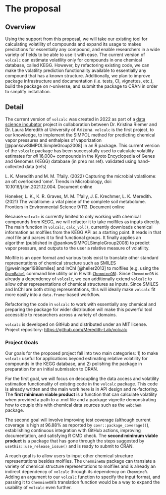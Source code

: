 # The proposal
<!--
This is where the proposal should be outlined. 
-->

## Overview
<!--
At a high-level address what your proposal is and how it will address the problem identified. Highlight any benefits to the R Community that follow from solving the problem. This should be your most compelling section.
-->


Using the support from this proposal, we will take our existing tool for calculating volatility of compounds and expand its usage to makes predictions for essentially any compound, and enable researchers in a wide variety of fields to be able to use it with ease. 
The current version of `volcalc` can estimate volatility only for compounds in one chemical database, called KEGG.
However, by refactoring existing code, we can make the volatility prediction functionality available to essentially any compound that has a known structure.
Additionally, we plan to improve package infrastructure and documentation (i.e. tests, CI, vignettes, etc.), build the package on r-universe, and submit the package to CRAN in order to simplify installation.

## Detail
<!--
Go into more detail about the specifics of the project and it delivers against the problem.

Depending on project type the detail section should include:

 - [ ] Minimum Viable Product
 - [ ] Architecture
 - [ ] Assumptions
-->

The current version of `volcalc` was created in 2022 as part of a [data science incubator](https://datascience.cct.arizona.edu/cct-data-science-incubator) project in collaboration between Dr. Kristina Riemer and Dr. Laura Meredith at University of Arizona.
`volcalc` is the first project, to our knowledge, to implement the SIMPOL method for predicting chemical vapor pressures and enthalpies of vaporization [@pankowSIMPOLSimpleGroup2008] in an R package.
This current version of the `volcalc` package has been successfully used to calculate volatility estimates for *all* 16,000+ compounds in the Kyoto Encyclopedia of Genes and Genomes (KEGG) database (in prep ms ref). validated using hand-collected data (refs)

L. K. Meredith and M. M. Tfaily. (2022) Capturing the microbial volatilome: an oft overlooked ‘ome’. Trends in Microbiology, doi: 10.1016/j.tim.2021.12.004. Document online

Honeker, L. K., K. R. Graves, M. M. Tfaily, J. E. Krechmer, L. K. Meredith. (2021) The volatilome: a vital piece of the complete soil metabolome. Frontiers in Environmental Science 9:113. Document online

Because `volcalc` is currently limited to only working with chemical compounds from KEGG, we will refactor it to take molfiles as inputs directly.
The main function in `volcalc`, `calc_vol()`, currently downloads chemical information as molfiles from the KEGG API as a starting point.
It reads in that .mol file and parses it to find functional groups.
It finally applies an algorithm (published in @pankowSIMPOLSimpleGroup2008) to predict vapor pressure, and outputs to the user a relative measure of volatility.

Molfile is an open format and various tools exist to translate other standard representations of chemical structure such as SMILES [@weininger1988smiles] and InChI [@heller2013] to molfiles (e.g. using the [`OpenBabel`](http://openbabel.org/wiki/Main_Page) command line utility or in R with [`ChemmineOB`](https://github.com/girke-lab/ChemmineOB)).
Since `ChemmineOB` is already a dependency of `volcalc`, we can additionally extend `volcalc` to allow other representations of chemical structures as inputs.
Since SMILES and InChl are both string representations, this will ideally make `volcalc` fit more easily into a `data.frame`-based workflow.

Refactoring the code in `volcalc` to work with essentially any chemical and preparing the package for wider distribution will make this powerful tool accessible to researchers across a variety of domains.

`volcalc` is developed on GitHub and distributed under an MIT license.
Project repository: <https://github.com/Meredith-Lab/volcalc>

### Project Goals

Our goals for the proposed project fall into two main categories: 1) to make `volcalc` useful for applications beyond estimating relative volatility for compounds in the KEGG database, and 2) polishing the package in preparation for an initial submission to CRAN.

For the first goal, we will focus on decoupling the data access and volatility estimation functionality of existing code in the `volcalc` package.
This code is already written and the main work here is in API design and re-factoring.
The **first minimum viable product** is a function that can calculate volatility when provided a path to a .mol file and a package vignette demonstrating how to couple this with chemical data sources such as the `webchem` package.

The second goal will involve improving test coverage (although current coverage is high at 96.88% as reported by `covr::package_coverage()`), establishing continuous integration with GitHub actions, improving documentation, and satisfying R CMD check.
The **second minimum viable product** is a package that has gone through the steps suggested by `usethis::use_release_issue()` and is ready to submit to CRAN.

A reach goal is to allow users to input other chemical structure representations besides molfiles.
The `ChemmineOB` package can translate a variety of chemical structure representations to molfiles and is already an indirect dependency of `volcalc` through its dependency on `ChemmineR`.
Adding an argument to our `volcalc` function to specify the input format, and passing it to `ChemmineOB`'s translation function would be a way to expand the usability of `volcalc` even further.
